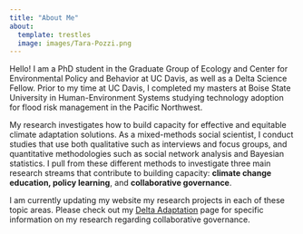 ```yaml
---
title: "About Me"
about:
  template: trestles
  image: images/Tara-Pozzi.png
---
```


Hello! I am a PhD student in the Graduate Group of Ecology and Center for Environmental Policy and Behavior at UC Davis, as well as a Delta Science Fellow. Prior to my time at UC Davis, I completed my masters at Boise State University in Human-Environment Systems studying technology adoption for flood risk management in the Pacific Northwest. 

My research investigates how to build capacity for effective and equitable climate adaptation solutions. As a mixed-methods social scientist, I conduct studies that use both qualitative such as interviews and focus groups, and quantitative methodologies such as social network analysis and Bayesian statistics. I pull from these different methods to investigate three main research streams that contribute to building capacity: **climate change education, policy learning**, and **collaborative governance**. 

I am currently updating my website my research projects in each of these topic areas. Please check out my [Delta Adaptation](delta.html) page for specific information on my research regarding collaborative governance. 
